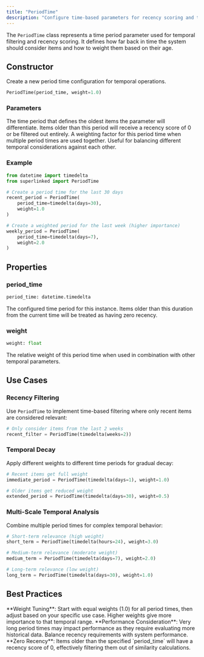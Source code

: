 ```yaml
---
title: "PeriodTime"
description: "Configure time-based parameters for recency scoring and temporal filtering in Superlinked"
---
```


The `PeriodTime` class represents a time period parameter used for temporal filtering and recency scoring. It defines how far back in time the system should consider items and how to weight them based on their age.

## Constructor

Create a new period time configuration for temporal operations.

```python
PeriodTime(period_time, weight=1.0)
```

### Parameters

<ParamField path="period_time" type="timedelta" required>
  The time period that defines the oldest items the parameter will
  differentiate. Items older than this period will receive a recency score of 0
  or be filtered out entirely.
</ParamField>

<ParamField path="weight" type="float" default="1.0">
  A weighting factor for this period time when multiple period times are used
  together. Useful for balancing different temporal considerations against each
  other.
</ParamField>

### Example

```python
from datetime import timedelta
from superlinked import PeriodTime

# Create a period time for the last 30 days
recent_period = PeriodTime(
    period_time=timedelta(days=30),
    weight=1.0
)

# Create a weighted period for the last week (higher importance)
weekly_period = PeriodTime(
    period_time=timedelta(days=7),
    weight=2.0
)
```

## Properties

### period_time

```python
period_time: datetime.timedelta
```

The configured time period for this instance. Items older than this duration from the current time will be treated as having zero recency.

### weight

```python
weight: float
```

The relative weight of this period time when used in combination with other temporal parameters.

## Use Cases

### Recency Filtering

Use `PeriodTime` to implement time-based filtering where only recent items are considered relevant:

```python
# Only consider items from the last 2 weeks
recent_filter = PeriodTime(timedelta(weeks=2))
```

### Temporal Decay

Apply different weights to different time periods for gradual decay:

```python
# Recent items get full weight
immediate_period = PeriodTime(timedelta(days=1), weight=1.0)

# Older items get reduced weight
extended_period = PeriodTime(timedelta(days=30), weight=0.5)
```

### Multi-Scale Temporal Analysis

Combine multiple period times for complex temporal behavior:

```python
# Short-term relevance (high weight)
short_term = PeriodTime(timedelta(hours=24), weight=3.0)

# Medium-term relevance (moderate weight)
medium_term = PeriodTime(timedelta(days=7), weight=2.0)

# Long-term relevance (low weight)
long_term = PeriodTime(timedelta(days=30), weight=1.0)
```

## Best Practices

<Tip>
  **Weight Tuning**: Start with equal weights (1.0) for all period times, then
  adjust based on your specific use case. Higher weights give more importance to
  that temporal range.
</Tip>

<Warning>
  **Performance Consideration**: Very long period times may impact performance
  as they require evaluating more historical data. Balance recency requirements
  with system performance.
</Warning>

<Note>
  **Zero Recency**: Items older than the specified `period_time` will have a
  recency score of 0, effectively filtering them out of similarity calculations.
</Note>
